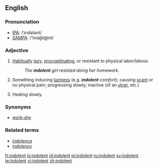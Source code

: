 ==English==

===Pronunciation===
*[[IPA]]: /ˈɪndələnt/
*[[SAMPA]]: /'Ind@l@nt/

===Adjective===
{{en-adj}}

# [[Habitually]] [[lazy]], [[procrastinate|procrastinating]], or resistant to physical labor/labour.
#:''The '''indolent''' girl resisted doing her homework.''
# Something inducing [[laziness]] (e.g. '''''indolent''' comfort''); causing [[scant]] or no physical pain; progressing slowly; inactive (of an [[ulcer]], etc.)
# {{medicine}} Healing slowly.

===Synonyms===
* [[work-shy]]

===Related terms===
* [[indolence]]
* [[indolency]]

[[fr:indolent]]
[[io:indolent]]
[[id:indolent]]
[[pl:indolent]]
[[ru:indolent]]
[[sv:indolent]]
[[te:indolent]]
[[vi:indolent]]
[[zh:indolent]]